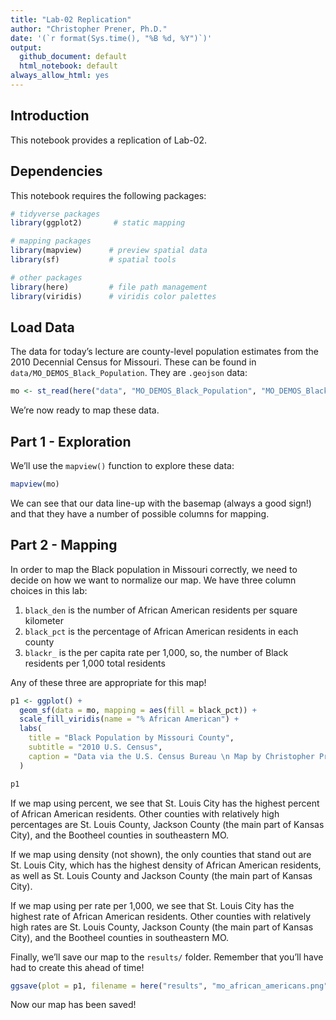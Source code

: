 ```yaml
---
title: "Lab-02 Replication"
author: "Christopher Prener, Ph.D."
date: '(`r format(Sys.time(), "%B %d, %Y")`)'
output: 
  github_document: default
  html_notebook: default 
always_allow_html: yes
---
```


## Introduction
This notebook provides a replication of Lab-02.

## Dependencies
This notebook requires the following packages:

```r
# tidyverse packages
library(ggplot2)       # static mapping

# mapping packages
library(mapview)      # preview spatial data
library(sf)           # spatial tools

# other packages
library(here)         # file path management
library(viridis)      # viridis color palettes
```

## Load Data
The data for today's lecture are county-level population estimates from the 2010 Decennial Census for Missouri. These can be found in `data/MO_DEMOS_Black_Population`. They are `.geojson` data:

```r
mo <- st_read(here("data", "MO_DEMOS_Black_Population", "MO_DEMOS_Black_Population.geojson"))
```
We're now ready to map these data.

## Part 1 - Exploration
We'll use the `mapview()` function to explore these data:

```r
mapview(mo)
```

We can see that our data line-up with the basemap (always a good sign!) and that they have a number of possible columns for mapping.

## Part 2 - Mapping
In order to map the Black population in Missouri correctly, we need to decide on how we want to normalize our map. We have three column choices in this lab:

  1. `black_den` is the number of African American residents per square kilometer
  2. `black_pct` is the percentage of African American residents in each county
  3. `blackr_` is the per capita rate per 1,000, so, the number of Black residents per 1,000 total residents
  
Any of these three are appropriate for this map!

```r
p1 <- ggplot() +
  geom_sf(data = mo, mapping = aes(fill = black_pct)) +
  scale_fill_viridis(name = "% African American") +
  labs(
    title = "Black Population by Missouri County",
    subtitle = "2010 U.S. Census",
    caption = "Data via the U.S. Census Bureau \n Map by Christopher Prener, PhD"
  )

p1
```

If we map using percent, we see that St. Louis City has the highest percent of African American residents. Other counties with relatively high percentages are St. Louis County, Jackson County (the main part of Kansas City), and the Bootheel counties in southeastern MO.

If we map using density (not shown), the only counties that stand out are St. Louis City, which has the highest density of African American residents, as well as St. Louis County and Jackson County (the main part of Kansas City).

If we map using per rate per 1,000, we see that St. Louis City has the highest rate of African American residents. Other counties with relatively high rates are St. Louis County, Jackson County (the main part of Kansas City), and the Bootheel counties in southeastern MO.

Finally, we'll save our map to the `results/` folder. Remember that you'll have had to create this ahead of time!

```r
ggsave(plot = p1, filename = here("results", "mo_african_americans.png"))
```

Now our map has been saved!

